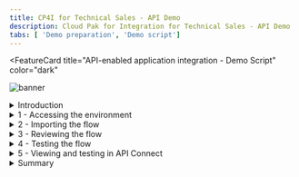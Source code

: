 ```yaml
---
title: CP4I for Technical Sales - API Demo
description: Cloud Pak for Integration for Technical Sales - API Demo
tabs: [ 'Demo preparation', 'Demo script']
---
```


<FeatureCard
  title="API-enabled application integration - Demo Script"
  color="dark"
  >

![banner](./images/api-demo-banner.jpg)

</FeatureCard>

<span id="place1"></span>

<details>

<summary>Introduction</summary>
<br/>
Automating customer interactions can remove manual steps, data entry into multiple different applications, and potential errors and delays – all of which are additional costs to your business. This demo automates a series of steps to: obtain and validate input information from a customer with a concern, open a case in Salesforce, attach the incoming information to the case, and respond to the customer with the case number and expected date for resolution.
<br/><br/>
To automate this customer interaction, we will use both APIs and integrations to back-end applications. The demo scenario is related to a car repair, but this is just an example. The same techniques are applicable to your environment in support of your customers.
<br/><br/>
Let’s get started!
<br/><br/>
(Demo intro slides <a href="https://ibm.box.com/s/tph26q1zzqhix1t1fkm2ukyc9eqgwdbg" target="_blank" rel="noreferrer">here</a>)
<br/>
</details>

<details>
<summary>1 - Accessing the environment</summary>

<br/>

| **1.1** | **Log into Cloud Pak for Integration** |
| :--- | :--- |
| **Narration** | Let’s see IBM Cloud Pak for Integration in action. Here I have a cloud version of the product on IBM Cloud. Let me log in here.|
| **Action**  1.1.1 | Open the Cloud Pak for Integration and enter your **Username** (1), **Password** (2) and click **Sign In** (3). <br/><img src="images/prep-image211.png" width="800" /> |

<br/>

| **1.2** | **View the Cloud Pak for Integration home screen** |
| :--- | :--- |
| **Narration** | Welcome to IBM Cloud Pak for Integration! We’re now at the home screen showing all the capabilities of the pak, brought together in one place. Specialized integration capabilities for API management, application integration, messaging and more, are built on top of powerful automation services. Let’s see the integration capabilities available.                                       |
| **Action**  1.2.1 | Show the **home screen**. <br/><img src="images/300-api-demo-1-2-1.png" width="800" /> |

<br/>

| **1.3** | **Access Integration instances** |
| :--- | :--- |
| **Narration** | To automate customer interactions with our company in this demo, we will use App Connect for application integration, API Connect for API management, and the Asset Repository as our centralized hub for allowing our teams to work together with integration assets. Let’s open our App Connect Designer. |
| **Action**  1.3.1 | Click **ace-designer-ai** to open the Integration design. <br/><img src="images/300-api-demo-1-3-1.png" width="800" />  |

<br/>

**[Go to top](#place1)**

</details>

<details>
<summary>2 - Importing the flow</summary>

<br/>

| **2.1** | **Create a flow** |
| :--- | :--- |
| **Narration** | We are in the designer tooling. This is where we can create all our API integration flows and manage our connectivity to services and endpoints. Since we are just starting, there is nothing to see yet. Let’s build some integration logic and see how simple it is to create our flow from the Asset Repository. |
| **Action**  2.1.1 | Click **Create a flow by describing an integration**.<br/><img src="images/Script2.1.1.png" width="800" /> |

<br/>

| **2.2** | **Select an asset** |
| :--- | :--- |
| **Narration** | Let's click the + sign to import this flow. |
| **Action**  2.2.1 | Open the **View all templates** section (1), then click the **+** sign to the right on the **Car Insurance API Lab Short V3** row (2). <img src="images/300-api-demo-2-2-1.png" width="800" /> |

<br/>

**[Go to top](#place1)**

</details>

<details>
<summary>3 - Reviewing the flow</summary>

<br/>

| **3.1** | **Review properties** |
| :--- | :--- |
| **Narration** | The designer builds your API for you. You don’t need to worry about OpenAPI specs or Swagger editors – it’s all built in. These are the fields we are going to use for our API. Note that we tell our API which field is the key – in our case, CaseReference. |
| **Action**  3.1.1 | Open the **Properties** view. <br/><img src="images/300-api-demo-3-1-1.png" width="800" /> <br/> |
| **Action**  3.1.2 | Show the **Properties** view. <br/><img src="images/300-api-demo-3-1-2.png" width="800" /> <br/> |
| **Action**  3.1.3 | Open the **Operations** view. <br/><img src="images/300-api-demo-3-1-3.png" width="800" /> |

<br/>

| **3.2** | **Review operations** |
| :--- | :--- |
| **Narration** | The Operations view shows actions that the API exposes along with the data. In this demo, we’re going to build just one operation: “Create CarRepairClaim." We can add more later if we wish. Let’s check the flow logic. |
| **Action**  3.2.1 | Show the **Operations**  view. Click **Edit flow**. <br/><img src="images/300-api-demo-3-2-1.png" width="800" />  |

<br/>

| **3.3** | **Review the flow** |
| :--- | :--- |
| **Narration** | Here we have our demo flow. In the designer flow editor, we can edit and change our flow. We are a car repair company that wants to create an API that will enable customers to send us photos of their cars, along with descriptions of what needs to be done with them. With this information we will create a case in Salesforce. Let’s explore our flow in detail. |
| **Action**  3.3.1 | Close the **Request** box by clicking the **X**. <br/><img src="images/300-api-demo-3-3-1.png" width="800" /> <br/> |
| **Action**  3.3.2 | Explain the flow and scroll through all of the connectors in the flow. Open the **Request** again by clicking the first step of the flow. <br/><img src="images/300-api-demo-3-3-2.png" width="800" />  |

<br/>

| **3.4** | **Review request** |
| :--- | :--- |
| **Narration** | Our flow starts by receiving the customer’s car repair request with photo via an API. Designer automatically creates an API “request” and “response” for your API flow. |
| **Action**  3.4.1 | Show the **Request** box (1). Click to open the **If** step (2). <br/><img src="images/300-api-demo-3-4-1.png" width="800" />  |

<br/>

| **3.5** | **Validate the photo** |
| :--- | :--- |
| **Narration** | Next, we validate the photo. Here, we have a simple IF statement that checks if the PhotoOfCar is empty. If it is not empty, we move forward to retrieve contacts by connecting to Salesforce. |
| **Action**  3.5.1 | Explore the **If** step (1). Click the **Salesforce - Retrieve contacts** connector (2).                         <br/><img src="images/300-api-demo-3-5-1.png" width="800" /> |

<br/>

| **3.6** | **Retrieve contacts** |
| :--- | :--- |
| **Narration** | Now, we use a connector to create a case in Salesforce with the data from the API. This case is where we store the details and progress of our repair. We are using a hard-coded contact name: ‘Andy Young.' He’s the contact for the insurance company. Salesforce Developer Accounts have a pre-populated set of data that you can use to test. ‘Andy Young’ is one of those pre-populated contacts. Let’s test our connection with Salesforce. Let me change the contact to ‘Andrew Young‘ and test the connection. |
| **Action**  3.6.1 | Show the **Salesforce - Retrieve contacts** box. <br/><img src="images/300-api-demo-3-6-1.png" width="800" />  |
| **Action**  3.6.2 | Change the **Full Name** to **Andrew Young** (1). Click the **Test action** link, which tests the connection (2). <br/><img src="images/300-api-demo-3-6-2.png" width="800" />  |
| **Action**  3.6.3 | On the **Try this action** dialog, check **Do not show this dialog box again** (1) and click **Continue** (2).<br/><img src="images/300-api-demo-3-6-3.png" width="800" /><br/><br/>The result displays.<br/><img src="images/Script3.6.3.png" width="800" />|
| **Narration** | The test shows that we don’t have an ‘Andrew Young.‘ Let’s change it back to ‘Andy Young‘ and test again. We now receive a successful response. This proves that our connection is working. Let’s check the details. Here we can see the output returned from Salesforce, including the Contact ID. |
| **Action**  3.6.4 | Change the **Full Name** back to **Andy Young** (1). Click the highlighted icon to **Test** again (2). Click the **View details** link (3). <br/><img src="images/Script3.6.4.png" width="800" />  |
| **Action**  3.6.5 | On the **Output** tab, open the **Contact 1** object. <br/><img src="images/300-api-demo-3-6-5.png" width="800" />  |
| **Action**  3.6.6 | Close all of the dialog tabs. Click the **Salesforce – Create case** connector. <br/><img src="images/300-api-demo-3-6-6.png" width="800" />  |

<br/>

| **3.7** | **Create a case** |
| :--- | :--- |
| **Narration** | Now that we have the ID that we need, let’s create our Salesforce case. Note that we just re-use the same Salesforce connector but with a different operation and data. Here we can see that our contact ID comes from the previous ‘retrieve contact’ Salesforce Call. The name and email address come from the API request. The connector knows that fields like ‘Case Type’ have a limited number of values in Salesforce – so it automatically converts them into pull-down lists of values you can choose. |
| **Action**  3.7.1 | Explore the **Salesforce – Create case** box (1). Open the **Salesforce - Create attachment** connector (2). <br/><img src="images/Script3.7.1.png" width="800" />  |

<br/>

| **3.8** | **Create an attachment** |
| :--- | :--- |
| **Narration** | To add a photograph, we need to create a Salesforce attachment. That will be easy, since we just use the connector again. Note that we use the case ID that is a returned value from the ‘Create Case’ connector call, which is kept in the flow automatically. We send the PhotoOfCar as a base64 string and we tell Salesforce that the content type is image/jpeg. |
| **Action**  3.8.1 | Explore the **Salesforce – Create attachment** box (1). Open the **Create case comment** connector (2). <br/><img src="images/Script3.8.1.png" width="800" /> |

<br/>

| **3.9** | **Create a case comment** |
| :--- | :--- |
| **Narration** | Now we’ll add a comment to the case with the Salesforce connector stating this case was opened by IBM Cloud Pak for Integration. |
| **Action**  3.9.1 | Explore the **Salesforce – Create case comment** box (1). Open the **Response** connector (2).                                                                                                      <br/><img src="images/Script3.9.1.png" width="800" /> |

<br/>

| **3.10** | **Respond to the customer** |
| :--- | :--- |
| **Narration** | Here we have the response that we submit to the customer after the API call. This response includes their Salesforce case reference for future enquiries, an estimate of how long it will take to repair, and also how much it will cost.  |
| **Action**  3.10.1 | Explore the **Response** box (1). Click **Done** (2). <br/><img src="images/Script3.10.1.png" width="800" />  |

<br/>

**[Go to top](#place1)**

</details>

<details>
<summary>4 - Testing the flow</summary>

<br/>

<br/>

| **4.1** | **Start the flow** |
| :--- | :--- |
| **Narration** | Now that we’ve looked at the integration flow, let’s start it up. When our flow is running, we can test it. |
| **Action**  4.1.1 | Start the flow by switching the highlighted **toggle** at the top right from **Stopped** to **Started.**                                  <br/><img src="images/300-api-demo-4-1-1.png" width="800" />  |

<br/>

| **4.2** | **Test the flow** |
| :--- | :--- |
| **Narration** | APIs can be tested in various ways, and we will perform two different tests: one in the designer tool now; another using the API Developer Portal that an application developer would use. <br/><br/> In the Test tab, we can get all the details to test our API - for example, endpoint and credentials. And we can easily test our flow here. We just need to generate a body and submit it. We have received the expected response with the case information.                                                                                                                  |
| **Action**  4.2.1 | Open the **Test** tab (1). Open **POST /CarRepairClaim** (2) and click **Try it** (3). <br/><img src="images/Script4.2.1.png" width="800" /> <br/> |
| **Action**  4.2.2 | Click **Generate** (1) and **Send** (2). <br/><img src="images/Script4.2.2.png" width="800" /> <br/> |
| **Action**  4.2.3 | Show the **Response** details. <br/><img src="images/300-api-demo-4-2-3.png" width="800" />  |

<br/>

| **4.3** | **Check Salesforce** |
| :--- | :--- |
| **Narration** | Let’s check our Salesforce system to see if we have a new case. Let’s open the Cases page. In the "Recently Viewed" section, we can check all open cases. Here we have our case with all the information, including the picture. With this information, our customer relationship team can support our customer. |
| **Action**  4.3.1 | Open the **Salesforce Dev Account** site (1). On the **App Launcher** menu, search for **Cases** (2). Open the **Cases** page (3). <br/><img src="images/Script4.3.1.png" width="800" /> <br/> |
| **Action**  4.3.2 | In the **Cases** view, open the latest **Car Breakdown** case. <br/><img src="images/300-api-demo-4-3-2.png" width="800" /> <br/> |
| **Action**  4.3.3 | Explore all of the fields (the picture will be blank).<br/><img src="images/300-api-demo-4-3-3.png" width="800" /> <br/> |

<br/>

**[Go to top](#place1)**

</details>

<details>

<summary>5 - Viewing and testing in API Connect</summary>

<br/>

| **5.1** | **Expose the API using the co-authoring feature** |
| :--- | :--- |
| **Narration** | Now, let’s explore the co-authoring capability. The co-authoring feature enables you to simultaneously expose your API in both App Connect Designer and API Connect. When you start the API in Designer, a Product is automatically created and published in the Sandbox Catalog. The Product is used to control the deployment of the API, such as making it visible in the Developer Portal. Let’s test it. Here in API Manager, we can see our API was automatically exposed from Designer, using the co-authoring feature. The Product title and name are derived from the name of the originating API flow, and also include a reference to App Connect Designer. The Product version is 0.0.1. |
| **Action**  5.1.1 | Open the **menu**, expand the **Design** section, and select **APIs**. <br/><img src="images/Script4.4.1.png" width="800" /> <br/> |
| **Action**  5.1.2 | Click the **apim-demo** entry. <br/><img src="images/Script4.4.1-1.png" width="800" /> <br/> |
| **Action**  5.1.3 | In the **API Connect** page, if a login screen is presented, select **Cloud Pak User Registry**. <br/><img src="images/prep-image212.png" width="800" /> <br/> |
| **Action**  5.1.4 | Click the **Manage** icon. <br/><img src="images/300-api-demo-4-4-3.png" width="800" /> <br/> |
| **Action**  5.1.5 | Click the **Sandbox** catalog. <br/><img src="images/Script4.4.5.png" width="800" /> <br/> |
| **Action**  5.1.6 | On the **Products** tab, you should see the published product that contains the API. <br/><img src="images/300-api-demo-4-4-5.png" width="800" /> |

<br/>

| **5.2** | **Viewing the product in the developer portal using the co-authoring feature** |
| :--- | :--- |
| **Narration** | The co-authoring feature enables you to test the product in the developer portal too. With the portal URL, we can check that our API Product is available. With the co-authoring feature, you have a unified authoring experience across multiple Cloud Pak for Integration capabilities. It is important to note that the API product will exist in the developer portal only while the corresponding API in App Connect Designer is still running. When you stop the API in App Connect Designer, the API product is automatically removed from the portal. The purpose of this is to simplify the unit testing while developing the flow. |
| **Action**  5.2.1 | Open the **Catalog settings** tab (1). Click **Portal** (2). Click **Create** button (3). <br/><img src="images/Script4.5.1.png" width="800" /> |
| **Action**  5.2.2 | Copy the **Portal URL** (1). Open a new browser tab and access the portal URL (Maybe you need to accept the connections issues. If you receive a *404 Not Found* issue, you will need to wait few minutes to have the portal provisioned).<br/><img src="images/Script4.5.1.2.png" width="800" /> |
| **Action**  5.2.3 | Show the **Car Insurance** API product in the developer portal home page. <br/><img src="images/300-api-demo-4-5-4.png" width="800" /> |
| **Action**  5.2.4 | Click **Sign in** (1) at the top right corner of the page. Use the username and password created during the demo preparation step **Creating Dev User for Developer Portal**. Click **Sign in** (2) in the credentials box. <br/><img src="images/Script4.5.3.png" width="800" /> |

<br/>

| **5.3** | **Create a new app** |
| :--- | :--- |
| **Narration** | As a consumer/developer, we’re going to create a new application in the portal. This will give us an API key, allowing us to call our APIs. We just need to give an application title and copy the API key and secret. |
| **Action**  5.3.1 | Click **Apps** and **Create new app**. <br/><img src="images/300-api-demo-7-2-1.png" width="800" />|
| **Action**  5.3.2 | Enter **Car Repair Application** as the **App Title** (1). Click **Save** (2). <br/><img src="images/300-api-demo-7-2-2.png" width="800" />  |
| **Action**  5.3.3 | On the **Credentials** dialog box, click **OK**. <br/><img src="images/300-api-demo-7-2-3.png" width="800" /> |

<br/>

| **5.4** | **Subscribe to the API** |
| :--- | :--- |
| **Narration** | We have not subscribed to any APIs, so let’s do it now. There’s only one API product to subscribe to in our demo (normally there would be many). Now that we've selected our API product, we can see the plans that are available. Which application do we want to use to subscribe? We can have many applications, but in this demo, we’ve only created one. So we just need to select the app that we created earlier and confirm our subscription. And done, we are subscribed to our API! |
| **Action**  5.4.1 | Click **Why not browse the available APIs?** <br/><img src="images/300-api-demo-7-3-1.png" width="800" /> |
| **Action**  5.4.2 | Click **Car_Insurance_API_Lab_Short_V3 0.0.1**. <br/><img src="images/Script4.7.2.png" width="800" />|
| **Action**  5.4.3 | In the **Default Plan** section, click **Select**. <br/><img src="images/300-api-demo-4-7-3.png" width="800" /> |
| **Action**  5.4.4 | Select the **Car Repair Application**. <br/><img src="images/300-api-demo-4-7-4.png" width="800" /> |
| **Action**  5.4.5 | Confirm the subscription by clicking **Next**. <br/><img src="images/300-api-demo-4-7-5.png" width="800" /> |
| **Action**  5.4.6 | Click **Done**. <br/><img src="images/300-api-demo-4-7-6.png" width="800" /> |

<br/>

| **5.5** | **Test the API** |
| :--- | :--- |
| **Narration** | We’re now back at the product screen. Let’s explore our API here. From the Overview page, we can download the OpenAPI Document and get the API Endpoint. Note the portal has everything you need to call your API, it’s even generated clients in various languages for you to copy/paste into your calling application. You can try the API on the Try it area. Using the Generate button, the portal generates a request with random sample data for you. Now, let’s test it. Great, we got a response, our API is running, and we’ve gone through the gateway to access it. |
| **Action**  5.5.1 | Click the **Car_Insurance** API. <br/><img src="images/300-api-demo-4-8-1.png" width="800" /> |
| **Action**  5.5.2 | Open **POST /CarRepairClaim**. <br/><img src="images/300-api-demo-7-4-2.png" width="800" /> |
| **Action**  5.5.3 | Explore the **Example request** area. <br/><img src="images/300-api-demo-7-4-3.png" width="800" /> |
| **Action**  5.5.4 | Open the **Try it** tab. <br/><img src="images/300-api-demo-7-4-4.png" width="800" /> |
| **Action**  5.5.5 | Click **Generate** (1) and click **Send** (2). <br/><img src="images/300-api-demo-7-4-5.png" width="800" /> |
| **Action**  5.5.6 | Explore the **Response**. <br/><img src="images/300-api-demo-7-4-6.png" width="800" /> |

**[Go to top](#place1)**

</details>

<details>
<summary>Summary</summary>
<br/>
Let’s summarize what we’ve done today.
<br/><br/>
In the demo we: accessed the Cloud Pak for Integration environment and explored the capabilities; imported and reviewed the automated customer interactions integration flow; tested the flow; deployed the flow into the Cloud Pak runtime environment; and demonstrated how a developer can use the API Portal to perform self-service consumption of the API.<br/><br/>From a business perspective we used APIs and application integrations to automate a series of steps to: obtain and validate input information from a customer with a concern, open a case in Salesforce, attach the incoming information to the case, and respond to the customer with the case number and expected date for resolution.
<br/><br/>
The customer needing assistance obtains rapid response to their interaction and the confidence that your business is handling their request.
<br/><br/>
Thank you for attending today’s presentation.
<br/><br/>

</details>
